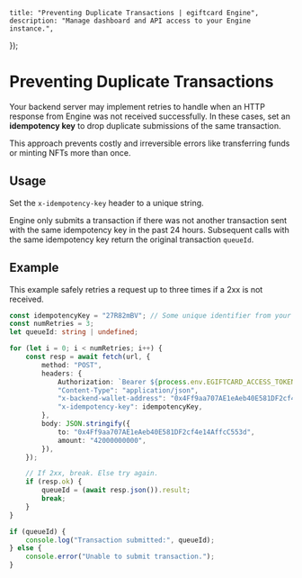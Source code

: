 
	title: "Preventing Duplicate Transactions | egiftcard Engine",
	description: "Manage dashboard and API access to your Engine instance.",
});

# Preventing Duplicate Transactions

Your backend server may implement retries to handle when an HTTP response from Engine was not received successfully.
In these cases, set an **idempotency key** to drop duplicate submissions of the same transaction.

This approach prevents costly and irreversible errors like transferring funds or minting NFTs more than once.

## Usage

Set the `x-idempotency-key` header to a unique string.

Engine only submits a transaction if there was not another transaction sent with the same idempotency key in the past 24 hours. Subsequent calls with the same idempotency key return the original transaction `queueId`.

## Example

This example safely retries a request up to three times if a 2xx is not received.

```typescript
const idempotencyKey = "27R82mBV"; // Some unique identifier from your app
const numRetries = 3;
let queueId: string | undefined;

for (let i = 0; i < numRetries; i++) {
	const resp = await fetch(url, {
		method: "POST",
		headers: {
			Authorization: `Bearer ${process.env.EGIFTCARD_ACCESS_TOKEN}`,
			"Content-Type": "application/json",
			"x-backend-wallet-address": "0x4Ff9aa707AE1eAeb40E581DF2cf4e14AffcC553d",
			"x-idempotency-key": idempotencyKey,
		},
		body: JSON.stringify({
			to: "0x4Ff9aa707AE1eAeb40E581DF2cf4e14AffcC553d",
			amount: "42000000000",
		}),
	});

	// If 2xx, break. Else try again.
	if (resp.ok) {
		queueId = (await resp.json()).result;
		break;
	}
}

if (queueId) {
	console.log("Transaction submitted:", queueId);
} else {
	console.error("Unable to submit transaction.");
}
```
